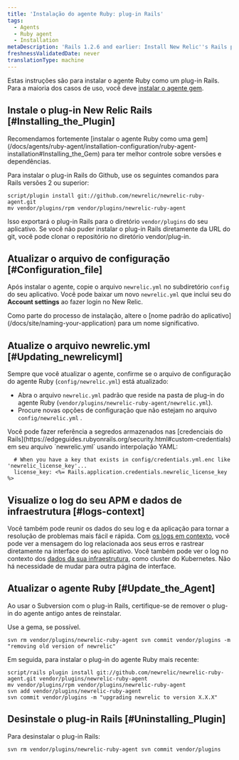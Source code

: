 ```yaml
---
title: 'Instalação do agente Ruby: plug-in Rails'
tags:
  - Agents
  - Ruby agent
  - Installation
metaDescription: 'Rails 1.2.6 and earlier: Install New Relic''s Rails plugin as a gem in order to have better control over versions and dependencies.'
freshnessValidatedDate: never
translationType: machine
---
```


Estas instruções são para instalar o agente Ruby como um plug-in Rails. Para a maioria dos casos de uso, você deve [instalar o agente gem](/docs/agents/ruby-agent/installation-configuration/ruby-agent-installation#Installing_the_Gem).

## Instale o plug-in New Relic Rails [#Installing_the_Plugin]

<Callout variant="important">
  Recomendamos fortemente [instalar o agente Ruby como uma gem](/docs/agents/ruby-agent/installation-configuration/ruby-agent-installation#Installing_the_Gem) para ter melhor controle sobre versões e dependências.
</Callout>

Para instalar o plug-in Rails do Github, use os seguintes comandos para Rails versões 2 ou superior:

```
script/plugin install git://github.com/newrelic/newrelic-ruby-agent.git
mv vendor/plugins/rpm vendor/plugins/newrelic-ruby-agent
```

Isso exportará o plug-in Rails para o diretório `vendor/plugins` do seu aplicativo. Se você não puder instalar o plug-in Rails diretamente da URL do git, você pode clonar o repositório no diretório vendor/plug-in.

<InstallFeedback/>

## Atualizar o arquivo de configuração [#Configuration_file]

Após instalar o agente, copie o arquivo `newrelic.yml` no subdiretório `config` do seu aplicativo. Você pode baixar um novo `newrelic.yml` que inclui seu <InlinePopover type="licenseKey"/>do <DoNotTranslate>**Account settings**</DoNotTranslate> ao fazer login no New Relic.

<Callout variant="important">
  Como parte do processo de instalação, altere o [nome padrão do aplicativo](/docs/site/naming-your-application) para um nome significativo.
</Callout>

## Atualize o arquivo newrelic.yml [#Updating_newrelicyml]

Sempre que você atualizar o agente, confirme se o arquivo de configuração do agente Ruby (`config/newrelic.yml`) está atualizado:

* Abra o arquivo `newrelic.yml` padrão que reside na pasta de plug-in do agente Ruby (`vendor/plugins/newrelic-ruby-agent/newrelic.yml`).
* Procure novas opções de configuração que não estejam no arquivo `config/newrelic.yml` .

<Callout variant="tip">
  Você pode fazer referência a segredos armazenados nas [credenciais do Rails](https://edgeguides.rubyonrails.org/security.html#custom-credentials) em seu arquivo `newrelic.yml` usando interpolação YAML:

  ```
    # When you have a key that exists in config/credentials.yml.enc like 'newrelic_license_key'...
    license_key: <%= Rails.application.credentials.newrelic_license_key %>
  ```
</Callout>

## Visualize o log do seu APM e dados de infraestrutura [#logs-context]

Você também pode reunir os dados do seu log e da aplicação para tornar a resolução de problemas mais fácil e rápida. Com [os logs em contexto](/docs/logs/logs-context/configure-logs-context-ruby/), você pode ver a mensagem do log relacionada aos seus erros e rastrear diretamente na interface do seu aplicativo. Você também pode ver o log no contexto dos [dados da sua infraestrutura](/docs/logs/forward-logs/forward-your-logs-using-infrastructure-agent/), como cluster do Kubernetes. Não há necessidade de mudar para outra página de interface.

## Atualizar o agente Ruby [#Update_the_Agent]

Ao usar o Subversion com o plug-in Rails, certifique-se de remover o plug-in do agente antigo antes de reinstalar.

<Callout variant="tip">
  Use a gema, se possível.
</Callout>

```
svn rm vendor/plugins/newrelic-ruby-agent svn commit vendor/plugins -m "removing old version of newrelic"
```

Em seguida, para instalar o plug-in do agente Ruby mais recente:

```
script/rails plugin install git://github.com/newrelic/newrelic-ruby-agent.git vendor/plugins/newrelic-ruby-agent
mv vendor/plugins/rpm vendor/plugins/newrelic-ruby-agent
svn add vendor/plugins/newrelic-ruby-agent
svn commit vendor/plugins -m "upgrading newrelic to version X.X.X"
```

## Desinstale o plug-in Rails [#Uninstalling_Plugin]

Para desinstalar o plug-in Rails:

```
svn rm vendor/plugins/newrelic-ruby-agent svn commit vendor/plugins
```